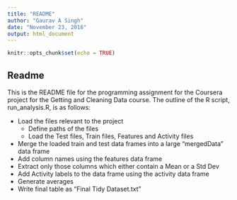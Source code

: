 ```yaml
---
title: "README"
author: "Gaurav A Singh"
date: "November 23, 2016"
output: html_document
---
```


```r
knitr::opts_chunk$set(echo = TRUE)
```

## Readme

This is the README file for the programming assignment for the Coursera project for the Getting and Cleaning Data course. The outline of the R script, run_analysis.R, is as follows:

* Load the files relevant to the project
	+ Define paths of the files
	+ Load the Test files, Train files, Features and Activity files
* Merge the loaded train and test data frames into a large "mergedData" data frame
* Add column names using the features data frame
* Extract only those columns which either contain a Mean or a Std Dev
* Add Activity labels to the data frame using the activity data frame
* Generate averages
* Write final table as "Final Tidy Dataset.txt"